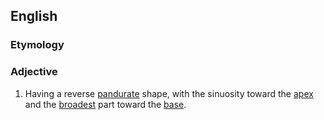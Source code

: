 ==English==

===Etymology===
{{prefix|ob|pandurate}}

===Adjective===
{{en-adj|-}}

# {{context|botany|of leaves}} Having a reverse [[pandurate]] shape, with the sinuosity toward the [[apex]] and the [[broad]]est part toward the [[base]].